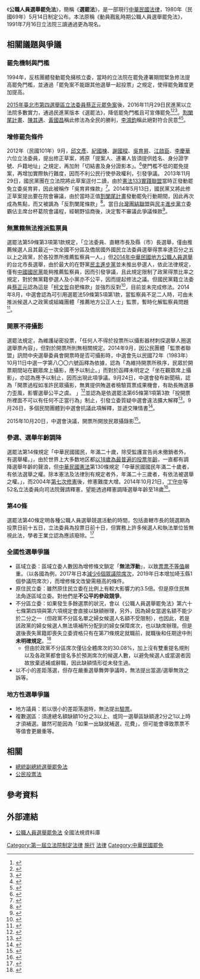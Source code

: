 {{legal}}
{{中華民國法律信息框
|名稱 = 公職人員選舉罷免法
|英文名稱 = Civil Servants Election And Recall Act
|略稱 = 選罷法
|施行日期 = 1980年5月14日
|修正次數 = 34
|最新修正日期 = 2021年12月15日
|廢止日期 = 
|類別 = 法律
|改組前類別 = 內政法規民政目
|法規資料庫代碼 = D0020010
|提案日期 = 1980年1月10日
|提案名稱 = 
|提案關係文書 = http://lis.ly.gov.tw/lgcgi/lgmeetimage?cfcec9cbcfcbcfcfc5cac9c7d2c9cfcf
|提案關係文書編號 = 院總1044
|提案方 = [[中華民國內政部|內政部]]
|審議委員會 = [[立法院內政委員會|內政]]、[[立法院司法及法制委員會|法制]]、[[立法院司法及法制委員會|司法]]委員會
|委員會通過日期 = 1980年4月14日
|二讀通過日期 = 1980年5月2日
|三讀通過日期 = 1980年5月6日
|公佈日期 = 1980年5月14日
|公佈總統 = [[蔣經國|蔣經國]]
|廢止提案日期 = 
|廢止提案方 = 
|廢止公佈日期 = 
|廢止公佈總統 = 
|廢止者 = 
|相關法規 = 
|相關訴訟案 = 
|備註 = 原名《動員戡亂時期公職人員選舉罷免法》，1991年7月16日立法院三讀通過修正法律名稱為《公職人員選舉罷免法》。
}}

《'''公職人員選舉罷免法'''》，簡稱《'''選罷法'''》，是一部現行[[中華民國法律|中華民國法律]]，1980年（民國69年）5月14日制定公布。本法原稱《動員戡亂時期公職人員選舉罷免法》，1991年7月16日立法院三讀通過更為現名。

== 相關議題與爭議 ==
===罷免機制與門檻===
{{see also|中華民國罷免制度}}
1994年，反核團體發動罷免擁核立委，當時的立法院在罷免連署期間緊急修法提高罷免門檻，並通過「罷免案不能跟其他選舉一起投票」之規定，使得罷免難度更加提高。

[[2015年臺北市第四選舉區立法委員蔡正元罷免案|2015年臺北市第四選舉區立法委員蔡正元罷免案]]後，2016年11月29日民進黨以立法院多數實力，通過民進黨版本《選罷法》，降低罷免門檻且可宣傳罷免<ref>{{Cite web|title=刪Ｑ成功！同意77899︰73433不同意，「罷免權」是深化台灣民主或加劇政治對決動員？ - 今周刊|url=https://www.businesstoday.com.tw/article/category/183027/post/202110230013|access-date=2021-10-23|date=2021-10-23|last=蕭婷方|work=www.businesstoday.com.tw|language=zh-TW|quote=2016年立法院改選，民進黨以多數通過黨版本選罷法修正草案，下修提案與連署人數，並將罷免門檻由「雙二一制，改為同意票達選舉人數4分之1以上，並採相對多數決」。|archive-date=2021-10-24|archive-url=https://web.archive.org/web/20211024060610/https://www.businesstoday.com.tw/article/category/183027/post/202110230013|dead-url=no}}</ref><ref>{{Cite web|title=《選罷法》三讀！廢除「雙二一」制 罷免公職人員門檻下修|url=https://www.setn.com/News.aspx?NewsID=202658|access-date=2021-10-24|date=2016-11-29|last=三立新聞網|work=www.setn.com|language=zh-TW|archive-date=2016-11-30|archive-url=https://web.archive.org/web/20161130145112/http://www.setn.com/News.aspx?NewsID=202658|dead-url=no}}</ref><ref>{{Cite web|title=綠種苦果 學者籲：重修選罷法|url=https://udn.com/news/story/122494/5839043|access-date=2021-10-23|date=2021-10-24|last=聯合新聞網|work=聯合新聞網|language=zh-TW|quote=民進黨二○一六年完全執政後，為推動「割闌尾（藍委）」，將原本罷免通過門檻「雙二一」制（選舉人二分之一以上投票、投票人二分之一以上同意），大幅下修為相對多數，但同意票須達總選舉人數四分之一。|archive-date=2021-10-24|archive-url=https://web.archive.org/web/20211024060607/https://udn.com/news/story/122494/5839043|dead-url=no}}</ref>。[[割闌尾計畫|割闌尾計畫]]、[[陳其邁|陳其邁]]、[[黃國昌|黃國昌]]稱此修法為全民的勝利，[[李鴻鈞_(1959年)|李鴻鈞]]稱此絕對符合民意<ref>{{Cite web|title=罷免降門檻 割闌尾︰台灣民主重大進程|url=https://news.ltn.com.tw/news/politics/paper/1057101|access-date=2021-10-23|date=2016-11-30|last=自由時報電子報|work=自由時報電子報|language=zh-TW|archive-date=2019-07-07|archive-url=https://web.archive.org/web/20190707104127/https://news.ltn.com.tw/news/politics/paper/1057101|dead-url=no}}</ref><ref>{{Cite web|title=「這是全民的勝利！」立院三讀通過《選罷法》降低罷免門檻且可宣傳|url=https://www.thenewslens.com/article/55407|access-date=2021-10-23|date=2016-11-29|last=羊正鈺|work=The News Lens 關鍵評論網|language=zh-TW|archive-date=2021-10-23|archive-url=https://web.archive.org/web/20211023165943/https://www.thenewslens.com/article/55407|dead-url=no}}</ref>。

===增修罷免條件===
2012年（民國101年）9月，[[邱文彥|邱文彥]]、[[紀國棟|紀國棟]]、[[謝國樑|謝國樑]]、[[吳育昇|吳育昇]]、[[江啟臣|江啟臣]]、[[李慶華|李慶華]]六位立法委員，提出修正草案，將原「提案人、連署人皆須提供姓名、身分證字號、戶籍地址」之規定，再加附「切結書及身分證影本」。<ref>{{cite web|url=http://lis.ly.gov.tw/lgcgi/lgmeetimage?cfc7cfcdcfcec8cdc5cac6d2c9cb|title=《立法院第８屆第２會期第１次會議議案關係文書》之「院總第１０４４號　委員提案第１３７４７號」|date=2012-09-15|accessdate=2014-04-06|archive-date=2014-04-07|archive-url=https://web.archive.org/web/20140407065539/http://lis.ly.gov.tw/lgcgi/lgmeetimage?cfc7cfcdcfcec8cdc5cac6d2c9cb|dead-url=no}}</ref>使門檻不低的罷免提案，再增加實際執行難度，因而不利公民行使參政權利，引發爭議。
2013年11月29日，國民黨團在立法院將此草案逕付二讀，由於[[憲法133實踐聯盟|憲法133實踐聯盟]]當時正發動罷免立委吳育昇，因此被稱作「吳育昇條款」<ref>{{cite news|url=http://www.libertytimes.com.tw/2013/new/nov/30/today-p1.htm|title=罷免須附身分證影本 吳育昇條款逕付二讀|author=曾韋禎、李宇欣|work=自由時報|date=2013-11-30|deadurl=yes|archiveurl=https://web.archive.org/web/20140406081120/http://www.libertytimes.com.tw/2013/new/nov/30/today-p1.htm|archivedate=2014-04-06|accessdate=2014-04-06}}</ref>。2014年5月13日，國民黨又將此修正草案提出要在院會審議，由於當時正值[[割闌尾計畫|割闌尾計畫]]發動罷免行動期間，因此再次成為焦點，而又被諷為「反割闌尾條款」<ref>{{cite news|url=http://www.appledaily.com.tw/appledaily/article/headline/20140513/35827470/|title=反割闌尾條款 綠動員力阻|work=蘋果日報|date=2014-05-13|accessdate=2014-05-16|archive-date=2014-05-13|archive-url=https://web.archive.org/web/20140513230515/http://www.appledaily.com.tw/appledaily/article/headline/20140513/35827470/|dead-url=no}}</ref>。當日[[台灣團結聯盟|台灣團結聯盟]]與[[民主進步黨|民主進步黨]]立委霸佔主席台杯葛院會議程，經朝野協商後，決定暫不審議此爭議條款<ref>{{cite news|url=http://www.appledaily.com.tw/realtimenews/article/politics/20140513/396657/|title=【更新】立院三讀選罷法 反割闌尾條款不處理|work=蘋果日報|date=2014-05-13|accessdate=2014-05-16|archive-date=2014-05-17|archive-url=https://web.archive.org/web/20140517120139/http://www.appledaily.com.tw/realtimenews/article/politics/20140513/396657/|dead-url=no}}</ref>。

=== 無黨籍無法推派監票員 ===
選罷法第59條第3項第1款規定，「立法委員、直轄市長及縣（市）長選舉，僅由推薦候選人且其最近一次全國不分區及僑居國外國民立法委員選舉得票率達百分之五以上之政黨，於各投票所推薦監察員一人。」但[[2014年中華民國地方公職人員選舉|2014年中華民國地方公職人員選舉]]的台北市長選舉，由於最大的在野黨[[民主進步黨|民主進步黨]]並未推出參選人，依此法律規定，僅有[[中國國民黨|中國國民黨]]能夠推薦監察員，因而引發爭議，且此規定限制了政黨得票比率之規定，對於無黨籍參選人及小黨亦不公平，因而提起修法之議。但國民黨籍立法委員[[蔡正元|蔡正元]]認為這是「[[柯文哲|柯文哲]]自肥條款」並強烈反對<ref>{{cite news|author=翁嫆琄|title=修選罷法 蔡正元批「柯文哲自肥條款」|url=http://newtalk.tw/news/2014/07/30/49759.html|accessdate=2014-10-22|newspaper=新頭殼|date=2014-07-30|archive-date=2014-08-02|archive-url=https://web.archive.org/web/20140802054122/http://newtalk.tw/news/2014/07/30/49759.html|dead-url=no}}</ref>，目前並未完成修法。2014年8月，中選會認為可引用選罷法59條第5項第1款，當監察員不足二人時，可由未推派候選人之政黨或組織團體「推薦地方公正人士」監票，暫時化解監察員問題<ref>{{cite news|author=顏振凱|title=蔡正元阻擋無效 柯P可望也有人助監票|url=http://www.stormmediagroup.com/opencms/news/detail/4fd794a6-2a0c-11e4-bdcc-ef2804cba5a1/?uuid=4fd794a6-2a0c-11e4-bdcc-ef2804cba5a1|accessdate=2014-10-22|newspaper=風傳媒|date=2014-08-23|archive-url=https://web.archive.org/web/20140826040838/http://www.stormmediagroup.com/opencms/news/detail/4fd794a6-2a0c-11e4-bdcc-ef2804cba5a1/?uuid=4fd794a6-2a0c-11e4-bdcc-ef2804cba5a1|archive-date=2014-08-26|dead-url=yes}}</ref>。

=== 開票不得攝影 ===
選罷法規定，為維護祕密投票，「任何人不得於投票所以攝影器材刺探選舉人圈選選舉票內容」，但對於開票所則無相關規定。2014年9月，因公民團體「監票者聯盟」訊問中央選舉委員會開票時是否可攝影時，中選會先以民國72年（1983年）10月11日中選一字第八〇〇六號函釋為依據，認為「為維持開票所秩序，民眾於開票期間站在觀眾席上攝影，應予以制止。」而對於函釋未明定之「坐在觀眾席上攝影」，亦認為應予以制止，因而出現此項爭議。9月24日，中選會發布新聞稿，認為「開票過程如准許民眾攝影，無異提供賄選者檢驗買票成果機會，有助長賄選暴力歪風，影響選舉公平之虞。 」<ref>{{cite web|author=中央選舉委員會|title=中央選舉委員會新聞稿 中華民國103年9月24日|url=http://web.cec.gov.tw/files/15-1000-24318,c4133-1.php|accessdate=2014-10-22|deadurl=yes|archiveurl=https://web.archive.org/web/20141026235906/http://web.cec.gov.tw/files/15-1000-24318,c4133-1.php|archivedate=2014-10-26}}</ref>並認為是依選罷法第65條第1項第3款「投開票所裡面不可以有任何不正當行為」制止，引發立委質疑中選會違法擴大解釋<ref>{{cite news|author=黃揚明|title=【更新】不可攝影　段宜康：中選會幫助作票|url=http://www.appledaily.com.tw/realtimenews/article/new/20140925/475932/|accessdate=2014-10-22|newspaper=蘋果日報|date=2014-09-25|archive-date=2015-09-24|archive-url=https://web.archive.org/web/20150924150423/http://www.appledaily.com.tw/realtimenews/article/new/20140925/475932/|dead-url=no}}</ref>。9月26日，多個民間團體到中選會抗議此項解釋，並遞交陳情書<ref>{{cite news|author=蘇芳禾|title=中選會禁止開票站、坐攝影 民團：難道要跪著嗎？|url=http://news.ltn.com.tw/news/politics/breakingnews/1116120|accessdate=2014-10-22|newspaper=自由時報|date=2014-09-26|archive-date=2019-05-03|archive-url=https://web.archive.org/web/20190503185613/https://news.ltn.com.tw/news/politics/breakingnews/1116120|dead-url=no}}</ref>。

2015年10月20日，中選會決議，開票所開放民眾攝錄影<ref>{{cite news|author=李順德|title=選舉開票所 將可攝錄影|url=http://udn.com/news/story/6656/1262383-%E9%81%B8%E8%88%89%E9%96%8B%E7%A5%A8%E6%89%80-%E5%B0%87%E5%8F%AF%E6%94%9D%E9%8C%84%E5%BD%B1|accessdate=2015-10-21|newspaper=聯合報|date=2015-10-21|archive-date=2019-05-05|archive-url=https://web.archive.org/web/20190505091541/https://udn.com/news/story/6656/1262383-%E9%81%B8%E8%88%89%E9%96%8B%E7%A5%A8%E6%89%80-%E5%B0%87%E5%8F%AF%E6%94%9D%E9%8C%84%E5%BD%B1|dead-url=no}}</ref>。

===參選、選舉年齡調降===
選罷法第14條規定「中華民國國民，年滿二十歲，除受監護宣告尚未撤銷者外，有選舉權。」，由於世界上大多数地区都[[投票年齡#世界各地投票年齡|以18歲為最普遍的投票年齡]]，一直都有調降選舉年齡的聲浪，但[[中華民國憲法|中華民國憲法]]第130條規定「中華民國國民年滿二十歲者，有依法選舉之權。除本憲法及法律別有規定者外，年滿二十三歲者，有依法被選舉之權。」，而2004年[[中華民國憲法增修條文#第七次增修|第七次修憲]]後，修憲難度大增。2014年10月21日，[[丁守中|丁守中]]等52名立法委員向司法院聲請釋憲，望能透過釋憲調降選舉年齡至18歲<ref>{{cite news|author=項程鎮|title=投票年齡降為18歲 朝野立委聲請釋憲|url=http://news.ltn.com.tw/news/politics/breakingnews/1136680|accessdate=2014-10-22|newspaper=自由時報|date=2014-10-21|archive-date=2019-05-03|archive-url=https://web.archive.org/web/20190503164820/https://news.ltn.com.tw/news/politics/breakingnews/1136680|dead-url=no}}</ref>。

=== 第40條 ===
選罷法第40條定明各種公職人員選舉競選活動的時間，包括直轄市長的競選期為投票日前十五日，立法委員為投票日前十日，但實務上許多候選人和執法單位皆無視此法，學者王業立認為應該廢除。<ref>{{cite news |title=學者籲刪選罷法第40條 內政部：須規範競選活動 |url=https://www.cna.com.tw/news/aipl/201811040062.aspx |language=zh-tw |author=李淑華 |publisher=中央社 |date=2018-11-04 |accessdate=2019-11-01 |archive-date=2019-11-01 |archive-url=https://web.archive.org/web/20191101035014/https://www.cna.com.tw/news/aipl/201811040062.aspx |dead-url=no }}</ref>

=== 全國性選舉爭議 ===

* 區域立委：區域立委人數因為增修條文鎖定「'''無法浮動'''」，以致[[票票不等值|票票不等值]]嚴重。（以各國為例，2017年日本[[第48屆日本眾議院議員總選舉|減少6個眾議院席次]]，2019年日本增加埼玉縣1個參議院席次），而增修條文改變需極高的條件。
* 原住民立委：雖然原住民立委在比例上有較大影響力約3.5倍。但是原住民無法角逐區域立委。對他們是'''不公平的參政競爭'''。
* 不分區立委：如果發生多餘選票的狀況，會以《公職人員選舉罷免法》第六十七條第四項與第六項規定會直接以缺額辦理，另外，因為婦女當選名額不能少於二分之一（但政黨不分區名單之婦女候選人名額不受限制），也因此，若是該政黨的婦女候選人無法填補所分配到的婦女保障席次，也以缺席辦理。但是選後喪失黨籍即喪失立委資格只有在第71條規定就職前，就職後和任期途中則'''未明確規定'''。<ref>{{Cite web|title=博硯「說」法》不分區立委，到底是誰的不分區？|url=https://talk.ltn.com.tw/article/breakingnews/2977830|accessdate=2021-03-11|author=胡博硯|date=2019-11-14|work=自由評論網|publisher=自由時報|language=zh-tw|archive-date=2020-12-03|archive-url=https://web.archive.org/web/20201203102419/https://talk.ltn.com.tw/article/breakingnews/2977830}}</ref>
** 但由於政黨不分區席次僅佔全體席次的30.08%，加上沒有雙重提名規則以及各政黨都會提名多於預測席次的候選人數，以避免候選人或當選者因故放棄遞補或辭職，因此缺額情形從未發生過。
* 以不小的差距落選，但存在嚴重選舉舞弊爭議時，無法提出當選/選舉無效之訴等。

=== 地方性選舉爭議 ===
* 地方議員：若以很小的差距落選時，無法提出[[驗票|驗票]]。
* 複數選區：須達總名額缺額10分之3以上、或同一選舉區缺額達2分之1以上時才須補選。雖然可能因為「如果一出缺就補選，花費」，但可能會導致票票不等值會更嚴重等。

==相關==
*[[s:總統副總統選舉罷免法|總統副總統選舉罷免法]]
*[[公民投票法|公民投票法]]

==參考資料==
{{脚注帮助}}
{{reflist}}

== 外部連結 ==
{{Wikisource}}
* [http://law.moj.gov.tw/LawClass/LawAll.aspx?PCode=D0020010 公職人員選舉罷免法]{{Wayback|url=http://law.moj.gov.tw/LawClass/LawAll.aspx?PCode=D0020010 |date=20180121072546 }} 全國法規資料庫

{{台灣罷免選舉}}
{{中華民國法律}}

[[Category:第一屆立法院制定法律|Category:第一屆立法院制定法律]]
[[Category:1980年臺灣法律|施行]]
[[Category:1980年台灣建立|法律]]
[[Category:中華民國罷免|Category:中華民國罷免]]